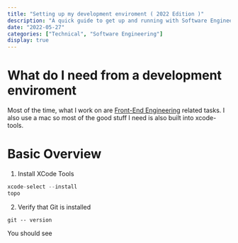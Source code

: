 ```yaml
---
title: "Setting up my development enviroment ( 2022 Edition )"
description: "A quick guide to get up and running with Software Engineering"
date: "2022-05-27"
categories: ["Technical", "Software Engineering"]
display: true
---
```


# What do I need from a development enviroment

Most of the time, what I work on are [Front-End Engineering](category/frontend-engineering) related tasks. I also use a mac so most of the good stuff I need is also built into xcode-tools.

# Basic Overview

1. Install XCode Tools

```js
xcode-select --install
topo
```

2. Verify that Git is installed

```
git -- version
```

You should see

